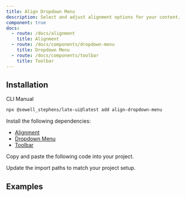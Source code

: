 ```yaml
---
title: Align Dropdown Menu
description: Select and adjust alignment options for your content.
component: true
docs:
  - route: /docs/alignment
    title: Alignment
  - route: /docs/components/dropdown-menu
    title: Dropdown Menu
  - route: /docs/components/toolbar
    title: Toolbar
---
```


## Installation

<Tabs defaultValue="cli">

<TabsList>
  <TabsTrigger value="cli">CLI</TabsTrigger>
  <TabsTrigger value="manual">Manual</TabsTrigger>
</TabsList>

<TabsContent value="cli">

```bash
npx @sewell_stephens/late-ui@latest add align-dropdown-menu
```

</TabsContent>

<TabsContent value="manual">

<Steps>

<Step>

Install the following dependencies:

- [Alignment](/docs/alignment)
- [Dropdown Menu](/docs/components/dropdown-menu)
- [Toolbar](/docs/components/toolbar)

</Step>

<Step>

Copy and paste the following code into your project.

</Step>

<ComponentSource name="align-dropdown-menu" />

<Step>

Update the import paths to match your project setup.

</Step>

</Steps>

</TabsContent>

</Tabs>

## Examples

<ComponentPreview name="playground-demo" id="align" />

<ComponentSource src="../../templates/plate-playground-template/src/components/plate-ui/fixed-toolbar-buttons.tsx" />
